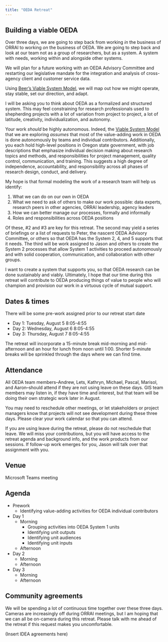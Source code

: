 ```yaml
---
title: "OEDA Retreat"
---
```


## Building a viable OEDA

Over three days, we are going to step back from working *in* the business of ORRAI to working *on* the business of OEDA. We are going to step back and look at our team not as a group of researchers, but as a system. A system with needs, working within and alongside other systems.

We will plan for a future working with an OEDA Advisory Committee and restarting our legislative mandate for the integration and analysis of cross-agency client and customer service data.

Using [Beer's Viable System Model](https://en.wikipedia.org/wiki/Viable_system_model), we will map out how we might operate, stay stable, set our direction, and adapt.

I will be asking you to think about OEDA as a formalized and structured system. This may feel constraining for research professionals used to shepherding projects with a lot of variation from project to project, a lot of latitude, creativity, individualization, and autonomy.

Your work *should* be highly autonomous. Indeed, the [Viable System Model](https://en.wikipedia.org/wiki/Viable_system_model) that we are exploring *assumes* that most of the value-adding work in OEDA is done autonomously by teams and individual contributors. Additionally, you each hold high-level positions in Oregon state government, with job descriptions that emphasize individual decision making about research topics and methods, and responsibilities for project management, quality control, communication, and training. This suggests a high degree of independence, accountability, and responsibility across all phases of research design, conduct, and delivery.

My hope is that formal modeling the work of a research team will help us identify:

1.  What we can do on our own in OEDA
2.  What we need to ask of others to make our work possible: data experts, research peers in other agencies, ORRAI leadership, agency leaders
3.  How we can better manage our processes, formally and informally
4.  Roles and responsibilities across OEDA positions

Of these, #2 and #3 are key for this retreat. The second may yield a series of briefings or a list of requests to Peter, the nascent OEDA Advisory Committee, or others so that OEDA has the System 2, 4, and 5 supports that it needs. The third will be work assigned to Jason and others to create the System 2 processes that allow System 1 activities to proceed autonomously and with solid cooperation, communication, and collaboration with other groups.

I want to create a system that supports you, so that OEDA research can be done sustainably and viably. Ultimately, I hope that our time during this retreat will contribute to OEDA producing things of value to people who will champion and provision our work in a virtuous cycle of mutual support.

## Dates & times

There will be some pre-work assigned prior to our retreat start date

-   Day 1: Tuesday, August 5 8:05-4:55
-   Day 2: Wednesday, August 6 8:05-4:55
-   Day 3: Thursday, August 7 8:05-4:55

The retreat will incorporate a 15-minute break mid-morning and mid-afternoon and an hour for lunch from noon until 1:00. Shorter 5-minute breaks will be sprinkled through the days where we can find time.

## Attendance

All OEDA team members--Andrew, Lets, Kathryn, Michael, Pascal, Marisol, and Aaron--should attend if they are not using leave on these days. GIS team members may listen in, if they have time and interest, but that team will be doing their own strategic work later in August.

You may need to reschedule other meetings, or let stakeholders or project managers know that projects will not see development during these three days. Please clear your work calendar so that you can attend.

If you are using leave during the retreat, please do not reschedule that leave. We will miss your contributions, but you will have access to the retreat agenda and background info, and the work products from our sessions. If follow-up work emerges for you, Jason will talk over that assignment with you.

## Venue

Microsoft Teams meeting

## Agenda

-   Prework
    -   Identifying value-adding activities for OEDA individual contributors
-   Day 1
    -   Morning
        -   Grouping activities into OEDA System 1 units
        -   Identifying unit outputs
        -   Identifying unit audiences
        -   Identifying unit inputs
    -   Afternoon
-   Day 2
    -   Morning
    -   Afternoon
-   Day 3
    -   Morning
    -   Afternoon

## Community agreements

We will be spending a lot of continuous time together over these three days. Cameras are increasingly off during ORRAI meetings, but I am hoping that we can all be on-camera during this retreat. Please talk with me ahead of the retreat if this request makes you uncomfortable.

(Insert IDEA agreements here)
